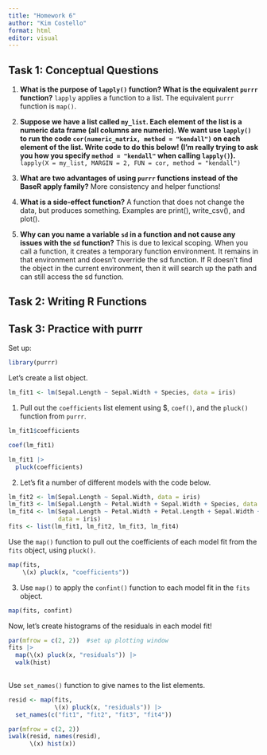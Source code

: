 ```yaml
---
title: "Homework 6"
author: "Kim Costello"
format: html
editor: visual
---
```


## Task 1: Conceptual Questions

1.  **What is the purpose of `lapply()` function? What is the equivalent `purrr` function?** `lapply` applies a function to a list. The equivalent `purrr` function is `map()`.

2.  **Suppose we have a list called `my_list`. Each element of the list is a numeric data frame (all columns are numeric). We want use `lapply()` to run the code `cor(numeric_matrix, method = "kendall")` on each element of the list. Write code to do this below! (I’m really trying to ask you how you specify `method = "kendall"` when calling `lapply()`).**\
    `lapply(X = my_list, MARGIN = 2, FUN = cor, method = "kendall")`

3.  **What are two advantages of using `purrr` functions instead of the BaseR apply family?** More consistency and helper functions!

4.  **What is a side-effect function?** A function that does not change the data, but produces something. Examples are print(), write_csv(), and plot().

5.  **Why can you name a variable `sd` in a function and not cause any issues with the `sd` function?** This is due to lexical scoping. When you call a function, it creates a temporary function environment. It remains in that environment and doesn't override the sd function. If R doesn't find the object in the current environment, then it will search up the path and can still access the sd function.


## Task 2: Writing R Functions

## Task 3: Practice with purrr

Set up: 
```r
library(purrr)
```


Let's create a list object. 
```r
lm_fit1 <- lm(Sepal.Length ~ Sepal.Width + Species, data = iris)
```

1.  Pull out the `coefficients` list element using $, `coef()`, and the `pluck()` function from `purrr`.
```r
lm_fit1$coefficients
```
```r
coef(lm_fit1) 
```

```r
lm_fit1 |>
  pluck(coefficients)
```
2.  Let's fit a number of different models with the code below. 
```r
lm_fit2 <- lm(Sepal.Length ~ Sepal.Width, data = iris)
lm_fit3 <- lm(Sepal.Length ~ Petal.Width + Sepal.Width + Species, data = iris)
lm_fit4 <- lm(Sepal.Length ~ Petal.Width + Petal.Length + Sepal.Width + Species,
              data = iris)
fits <- list(lm_fit1, lm_fit2, lm_fit3, lm_fit4)
```

Use the `map()` function to pull out the coefficients of each model fit from the `fits` object, using `pluck()`. 
```r
map(fits, 
    \(x) pluck(x, "coefficients"))
```

3.  Use `map()` to apply the `confint()` function to each model fit in the `fits` object.
```r
map(fits, confint)
```

Now, let's create histograms of the residuals in each model fit! 

```r
par(mfrow = c(2, 2))  #set up plotting window
fits |>
  map(\(x) pluck(x, "residuals")) |>
  walk(hist)
  
```
Use `set_names()` function to give names to the list elements.
```r
resid <- map(fits, 
             \(x) pluck(x, "residuals")) |>
  set_names(c("fit1", "fit2", "fit3", "fit4"))

par(mfrow = c(2, 2))
iwalk(resid, names(resid), 
      \(x) hist(x))
```

